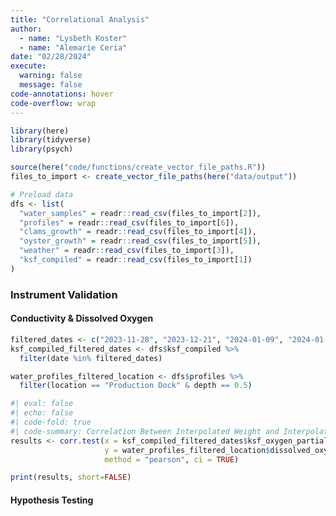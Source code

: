 ```yaml
---
title: "Correlational Analysis"
author: 
  - name: "Lysbeth Koster"
  - name: "Alemarie Ceria"
date: "02/28/2024"
execute: 
  warning: false
  message: false
code-annotations: hover
code-overflow: wrap
---
```


```r
library(here)
library(tidyverse)
library(psych)
```


```r
source(here("code/functions/create_vector_file_paths.R"))
files_to_import <- create_vector_file_paths(here("data/output"))

# Preload data
dfs <- list(
  "water_samples" = readr::read_csv(files_to_import[2]),
  "profiles" = readr::read_csv(files_to_import[6]),
  "clams_growth" = readr::read_csv(files_to_import[4]),
  "oyster_growth" = readr::read_csv(files_to_import[5]),
  "weather" = readr::read_csv(files_to_import[3]),
  "ksf_compiled" = readr::read_csv(files_to_import[1])
)
```

::: {.panel-tabset}

### Instrument Validation 
#### Conductivity & Dissolved Oxygen  
```r
filtered_dates <- c("2023-11-28", "2023-12-21", "2024-01-09", "2024-01-30", "2024-02-20") 
ksf_compiled_filtered_dates <- dfs$ksf_compiled %>% 
  filter(date %in% filtered_dates) 

water_profiles_filtered_location <- dfs$profiles %>% 
  filter(location == "Production Dock" & depth == 0.5) 
```


```r
#| eval: false
#| echo: false
#| code-fold: true
#| code-summary: Correlation Between Interpolated Weight and Interpolated Dissolved Oxygen
results <- corr.test(x = ksf_compiled_filtered_dates$ksf_oxygen_partial_pressure, 
                     y = water_profiles_filtered_location$dissolved_oxygen,
                     method = "pearson", ci = TRUE)

print(results, short=FALSE)
```

#### Hypothesis Testing 


:::
